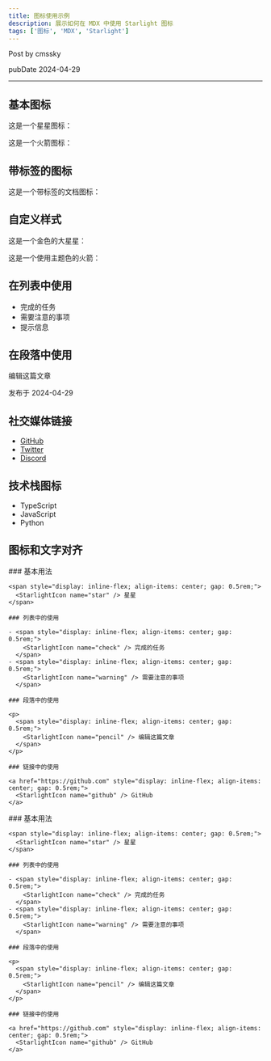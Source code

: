```yaml
---
title: 图标使用示例
description: 展示如何在 MDX 中使用 Starlight 图标
tags: ['图标', 'MDX', 'Starlight']
---
```



<span style="display: inline-flex; align-items: center; gap: 0.5rem;"><StarlightIcon name="pencil" /> Post by cmssky</span>

<span style="display: inline-flex; align-items: center; gap: 0.5rem;"><StarlightIcon name="seti:clock" /> pubDate 2024-04-29</span>
___





## 基本图标

这是一个星星图标：<StarlightIcon name="star" />

这是一个火箭图标：<StarlightIcon name="rocket" />

## 带标签的图标

这是一个带标签的文档图标：<StarlightIcon name="document" label="文档" />

## 自定义样式

这是一个金色的大星星：<StarlightIcon name="star" color="goldenrod" size="2rem" />

这是一个使用主题色的火箭：<StarlightIcon name="rocket" color="var(--sl-color-text-accent)" />

## 在列表中使用

- <span style="display: inline-flex; align-items: center; gap: 0.5rem;"><StarlightIcon name="seti:check" /> 完成的任务</span>
- <span style="display: inline-flex; align-items: center; gap: 0.5rem;"><StarlightIcon name="warning" /> 需要注意的事项</span>
- <span style="display: inline-flex; align-items: center; gap: 0.5rem;"><StarlightIcon name="seti:info" /> 提示信息</span>

## 在段落中使用

<span style="display: inline-flex; align-items: center; gap: 0.5rem;"><StarlightIcon name="pencil" /> 编辑这篇文章</span>

<span style="display: inline-flex; align-items: center; gap: 0.5rem;"><StarlightIcon name="seti:clock" /> 发布于 2024-04-29</span>

## 社交媒体链接

- <span style="display: inline-flex; align-items: center; gap: 0.5rem;"><StarlightIcon name="github" /> [GitHub](https://github.com)</span>
- <span style="display: inline-flex; align-items: center; gap: 0.5rem;"><StarlightIcon name="twitter" /> [Twitter](https://twitter.com)</span>
- <span style="display: inline-flex; align-items: center; gap: 0.5rem;"><StarlightIcon name="discord" /> [Discord](https://discord.com)</span>

## 技术栈图标

- <span style="display: inline-flex; align-items: center; gap: 0.5rem;"><StarlightIcon name="seti:typescript" /> TypeScript</span>
- <span style="display: inline-flex; align-items: center; gap: 0.5rem;"><StarlightIcon name="seti:javascript" /> JavaScript</span>
- <span style="display: inline-flex; align-items: center; gap: 0.5rem;"><StarlightIcon name="seti:python" /> Python</span>

## 图标和文字对齐

<Tabs>
  <TabItem label="内联样式" icon="code">
    ### 基本用法

    <span style="display: inline-flex; align-items: center; gap: 0.5rem;">
      <StarlightIcon name="star" /> 星星
    </span>

    ### 列表中的使用

    - <span style="display: inline-flex; align-items: center; gap: 0.5rem;">
        <StarlightIcon name="check" /> 完成的任务
      </span>
    - <span style="display: inline-flex; align-items: center; gap: 0.5rem;">
        <StarlightIcon name="warning" /> 需要注意的事项
      </span>

    ### 段落中的使用

    <p>
      <span style="display: inline-flex; align-items: center; gap: 0.5rem;">
        <StarlightIcon name="pencil" /> 编辑这篇文章
      </span>
    </p>

    ### 链接中的使用

    <a href="https://github.com" style="display: inline-flex; align-items: center; gap: 0.5rem;">
      <StarlightIcon name="github" /> GitHub
    </a>
  </TabItem>

  <TabItem label="使用 StarlightIcon 类型" icon="setting">
    ### 基本用法

    <span style="display: inline-flex; align-items: center; gap: 0.5rem;">
      <StarlightIcon name="star" /> 星星
    </span>

    ### 列表中的使用

    - <span style="display: inline-flex; align-items: center; gap: 0.5rem;">
        <StarlightIcon name="check" /> 完成的任务
      </span>
    - <span style="display: inline-flex; align-items: center; gap: 0.5rem;">
        <StarlightIcon name="warning" /> 需要注意的事项
      </span>

    ### 段落中的使用

    <p>
      <span style="display: inline-flex; align-items: center; gap: 0.5rem;">
        <StarlightIcon name="pencil" /> 编辑这篇文章
      </span>
    </p>

    ### 链接中的使用

    <a href="https://github.com" style="display: inline-flex; align-items: center; gap: 0.5rem;">
      <StarlightIcon name="github" /> GitHub
    </a>
  </TabItem>
</Tabs>
